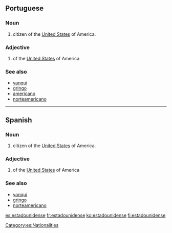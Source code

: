 ==Portuguese==

===Noun===
{{es-noun-mf|f=estadounidense|pl=estadounidenses}}

# citizen of the [[United States]] of America.

===Adjective===
{{es-adj|f=estadounidense|pl=estadounidenses}}

# of the [[United States]] of America

===See also===
* [[yanqui]]
* [[gringo]]
* [[americano]]
* [[norteamericano]]

----

==Spanish==

===Noun===
{{es-noun-mf|f=estadounidense|pl=estadounidenses}}

# citizen of the [[United States]] of America.

===Adjective===
{{es-adj|f=estadounidense|pl=estadounidenses}}

# of the [[United States]] of America

===See also===
* [[yanqui#Spanish|yanqui]]
* [[gringo#Spanish|gringo]]
* [[norteamericano#Spanish|norteamericano]]

[[Category:es:Nationalities]]

[[es:estadounidense]]
[[fr:estadounidense]]
[[ko:estadounidense]]
[[fi:estadounidense]]